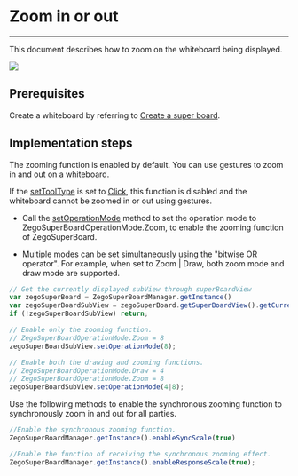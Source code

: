 # Zoom in or out

- - -


This document describes how to zoom on the whiteboard being displayed.

<Frame width="512" height="auto" caption=""><img src="https://storage.zego.im/sdk-doc/Pics/WhiteboardView/zoom.gif" /></Frame>

## Prerequisites

Create a whiteboard by referring to [Create a super board](../Quick%20start/Create%20white%20board.mdx).

## Implementation steps


The zooming function is enabled by default. You can use gestures to zoom in and out on a whiteboard.

<Note title="Note">

If the [setToolType](@setToolType) is set to [Click](@Click), this function is disabled and the whiteboard cannot be zoomed in or out using gestures.
</Note>

- Call the [setOperationMode](@setOperationMode) method to set the operation mode to ZegoSuperBoardOperationMode.Zoom, to enable the zooming function of ZegoSuperBoard.

- Multiple modes can be set simultaneously using the "bitwise OR operator". For example, when set to Zoom | Draw, both zoom mode and draw mode are supported.

```javascript
// Get the currently displayed subView through superBoardView
var zegoSuperBoard = ZegoSuperBoardManager.getInstance()
var zegoSuperBoardSubView = zegoSuperBoard.getSuperBoardView().getCurrentSuperBoardSubView();
if (!zegoSuperBoardSubView) return;

// Enable only the zooming function.
// ZegoSuperBoardOperationMode.Zoom = 8
zegoSuperBoardSubView.setOperationMode(8);

// Enable both the drawing and zooming functions.
// ZegoSuperBoardOperationMode.Draw = 4
// ZegoSuperBoardOperationMode.Zoom = 8
zegoSuperBoardSubView.setOperationMode(4|8);
```

Use the following methods to enable the synchronous zooming function to synchronously zoom in and out for all parties.

```javascript
//Enable the synchronous zooming function.
ZegoSuperBoardManager.getInstance().enableSyncScale(true)

//Enable the function of receiving the synchronous zooming effect.
ZegoSuperBoardManager.getInstance().enableResponseScale(true);

```
